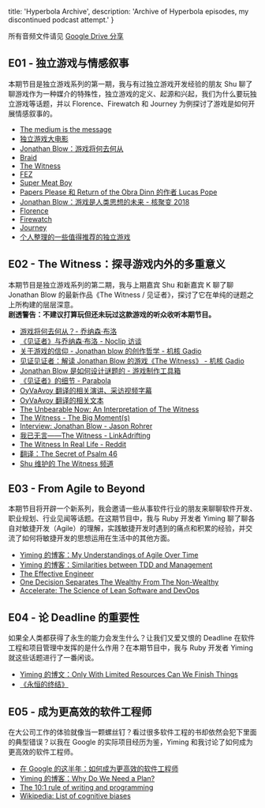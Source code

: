 
  title: 'Hyperbola Archive',
  description: 'Archive of Hyperbola episodes, my discontinued podcast attempt.'
}


<!-- content start here -->

所有音频文件请见 [Google Drive 分享](https://drive.google.com/drive/folders/1SNy9uOD_jfzBpeWXyQlegcsgSZkVRdv5?usp=sharing)

## E01 - 独立游戏与情感叙事

本期节目是独立游戏系列的第一期，我与有过独立游戏开发经验的朋友 Shu 聊了聊游戏作为一种媒介的特殊性，独立游戏的定义、起源和兴起，我们为什么要玩独立游戏等话题，并以 Florence、Firewatch 和 Journey 为例探讨了游戏是如何开展情感叙事的。

* [The medium is the message](https://en.wikipedia.org/wiki/The_medium_is_the_message)
* [独立游戏大电影](https://movie.douban.com/subject/7015793/)
* [Jonathan Blow：游戏将何去何从](https://www.bilibili.com/video/av3860245)
* [Braid](http://braid-game.com/)
* [The Witness](http://the-witness.net/)
* [FEZ](http://fezgame.com/)
* [Super Meat Boy](http://supermeatboy.com/)
* [Papers Please 和 Return of the Obra Dinn 的作者 Lucas Pope](http://dukope.com/)
* [Jonathan Blow：游戏是人类思想的未来 - 核聚变 2018](https://www.gcores.com/articles/98295)
* [Florence](http://www.florencegame.com/)
* [Firewatch](https://www.firewatchgame.com/)
* [Journey](http://thatgamecompany.com/journey/)
* [个人整理的一些值得推荐的独立游戏](https://www.douban.com/doulist/111189185/)

## E02 - The Witness：探寻游戏内外的多重意义

本期节目是独立游戏系列的第二期，我与上期嘉宾 Shu 和新嘉宾 K 聊了聊 Jonathan Blow 的最新作品《The Witness / 见证者》，探讨了它在单纯的谜题之上所构建的层层深意。  
**剧透警告：不建议打算玩但还未玩过这款游戏的听众收听本期节目。**

- [游戏将何去何从？- 乔纳森·布洛](https://www.bilibili.com/video/av3860245)
- [《见证者》与乔纳森·布洛 - Noclip 访谈](https://www.bilibili.com/video/av17971231)
- [关于游戏的信仰 - Jonathan blow 的创作哲学 - 机核 Gadio](https://www.bilibili.com/video/av17707429)
- [见证见证者：解读 Jonathan Blow 的游戏《The Witness》 - 机核 Gadio](https://www.bilibili.com/video/av20727899)
- [Jonathan Blow 是如何设计谜题的 - 游戏制作工具箱](https://www.bilibili.com/video/av11106663)
- [《见证者》的细节 - Parabola](https://cowlevel.net/article/1895474)
- [OyVaAvoy 翻译的相关演讲、采访视频字幕](https://space.bilibili.com/15056950/channel/detail?cid=42671)
- [OyVaAvoy 翻译的相关文本](https://www.douban.com/people/copyhill/notes)
- [The Unbearable Now: An Interpretation of The Witness](https://www.youtube.com/watch?v=NOJC62t4JfA)
- [The Witness - The Big Moment(s)](https://www.youtube.com/watch?v=mdlV3-Yez5Y)
- [Interview: Jonathan Blow - Jason Rohrer](http://www.northcountrynotes.org/jason-rohrer/arthouseGames/seedBlogs.php?action=display_post&post_id=jcr13_1171986643_0&show_author=1&show_date=1)
- [我已无言——The Witness - LinkAdrifting](https://cowlevel.net/article/1988149)
- [The Witness In Real Life - Reddit](https://www.reddit.com/r/thewitnessirl)
- [翻译：The Secret of Psalm 46](https://www.douban.com/note/578218081/)
- [Shu 维护的 The Witness 频道](https://t.me/thewitnessgame)

## E03 - From Agile to Beyond

本期节目将开辟一个新系列，我会邀请一些从事软件行业的朋友来聊聊软件开发、职业规划、行业见闻等话题。在这期节目中，我与 Ruby 开发者 Yiming 聊了聊各自对敏捷开发（Agile）的理解，实践敏捷开发时遇到的痛点和积累的经验，并交流了如何将敏捷开发的思想运用在生活中的其他方面。

- [Yiming 的博客：My Understandings of Agile Over Time](https://dsdshcym.github.io/clipping/2019/02/25/my-understandings-of-agile-over-time/)
- [Yiming 的博客：Similarities between TDD and Management](https://dsdshcym.github.io/blog/2018/11/15/similarities_between_tdd_and_management/)
- [The Effective Engineer](http://www.effectiveengineer.com/)
- [One Decision Separates The Wealthy From The Non-Wealthy](https://medium.com/thrive-global/want-automatic-motivation-and-wealth-do-this-one-thing-immediately-7ae22a88731c)
- [Accelerate: The Science of Lean Software and DevOps](https://www.oreilly.com/library/view/accelerate/9781457191435/)

## E04 - 论 Deadline 的重要性

如果全人类都获得了永生的能力会发生什么？让我们又爱又恨的 Deadline 在软件工程和项目管理中发挥的是什么作用？在本期节目中，我与 Ruby 开发者 Yiming 就这些话题进行了一番闲谈。

- [Yiming 的博文：Only With Limited Resources Can We Finish Things](https://dsdshcym.github.io/clipping/2019/02/27/only-with-limited-resources-can-we-finish-things/)
- [《永恒的终结》](https://book.douban.com/subject/25829693/)

## E05 - 成为更高效的软件工程师

在大公司工作的体验就像当一颗螺丝钉？看过很多软件工程的书却依然会犯下里面的典型错误？以我在 Google 的实际项目经历为鉴，Yiming 和我讨论了如何成为更高效的软件工程师。

- [在 Google 的这半年：如何成为更高效的软件工程师](https://linghao.io/posts/noogler-learning-effective-engineer/)
- [Yiming 的博客：Why Do We Need a Plan?](https://dsdshcym.github.io/clipping/2019/05/15/why-do-we-need-a-plan/)
- [The 10:1 rule of writing and programming](https://www.ybrikman.com/writing/2018/08/12/the-10-to-1-rule-of-writing-and-programming/)
- [Wikipedia: List of cognitive biases](https://en.wikipedia.org/wiki/List_of_cognitive_biases)
